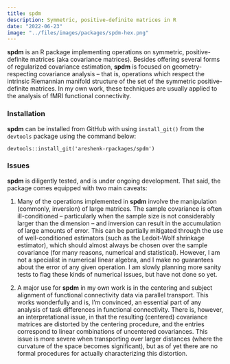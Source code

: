 ```yaml
---
title: spdm
description: Symmetric, positive-definite matrices in R
date: "2022-06-23"
image: "../files/images/packages/spdm-hex.png"
---
```


**spdm** is an R package implementing operations on symmetric, positive-definite matrices (aka covariance matrices). Besides offering several forms of regularized covariance estimation, **spdm** is focused on geometry-respecting covariance analysis -- that is, operations which respect the intrinsic Riemannian manifold structure of the set of the symmetric positive-definite matrices. In my own work, these techniques are usually applied to the analysis of fMRI functional connectivity.

### Installation

**spdm** can be installed from GitHub with using `install_git()` from the `devtools` package using the command below:

`devtools::install_git('areshenk-rpackages/spdm')`

### Issues

**spdm** is diligently tested, and is under ongoing development. That said, the package comes equipped with two main caveats:

1.  Many of the operations implemented in **spdm** involve the manipulation (commonly, inversion) of large matrices. The sample covariance is often ill-conditioned -- particularly when the sample size is not considerably larger than the dimension -- and inversion can result in the accumulation of large amounts of error. This can be partially mitigated through the use of well-conditioned estimators (such as the Ledoit-Wolf shrinkage estimator), which should almost always be chosen over the sample covariance (for many reasons, numerical and statistical). However, I am not a specialist in numerical linear algebra, and I make no guarantees about the error of any given operation. I am slowly planning more sanity tests to flag these kinds of numerical issues, but have not done so yet.

2.  A major use for **spdm** in my own work is in the centering and subject alignment of functional connectivity data via parallel transport. This works wonderfully and is, I'm convinced, an essential part of any analysis of task differences in functional connectivity. There is, however, an interpretational issue, in that the resulting (centered) covariance matrices are distorted by the centering procedure, and the entries correspond to linear combinations of uncentered covariances. This issue is more severe when transporting over larger distances (where the curvature of the space becomes significant), but as of yet there are no formal procedures for actually characterizing this distortion.
